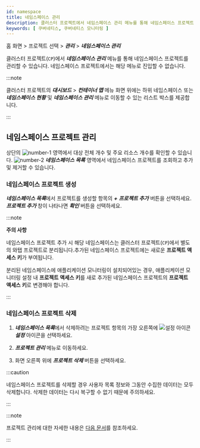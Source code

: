 ```yaml
---
id: namespace
title: 네임스페이스 관리
description: 클러스터 프로젝트에서 네임스페이스 관리 메뉴를 통해 네임스페이스 프로젝트를 관리할 수 있습니다.
keywords: [ 쿠버네티스, 쿠버네티스 모니터링 ]
---
```


홈 화면 > 프로젝트 선택 > ***관리*** > ***네임스페이스 관리***

클러스터 프로젝트(<code class='my'>CP</code>)에서 ***네임스페이스 관리*** 메뉴를 통해 네임스페이스 프로젝트를 관리할 수 있습니다. 네임스페이스 프로젝트에서는 해당 메뉴로 진입할 수 없습니다.
 
:::note

클러스터 프로젝트의 ***대시보드*** > ***컨테이너 맵*** 메뉴 화면 위에는 하위 네임스페이스 또는 ***네임스페이스 현황*** 및 ***네임스페이스 관리*** 메뉴로 이동할 수 있는 리스트 박스를 제공합니다. 

<ImgLang img='k8s-namespace-project-list-check.png' desc='네임스페이스 이동' />

:::

## 네임스페이스 프로젝트 관리

<ImgLang img='k8s-namespace-mng.png' desc='네임스페이스 관리' />

상단의 ![number-1](/img/number-01.png) 영역에서 대상 전체 개수 및 주요 리소스 개수를 확인할 수 있습니다. ![number-2](/img/number-02.png) ***네임스페이스 목록*** 영역에서 네임스페이스 프로젝트를 조회하고 추가 및 제거할 수 있습니다.

### 네임스페이스 프로젝트 생성

***네임스페이스 목록***에서 프로젝트를 생성할 항목의 ***+ 프로젝트 추가*** 버튼을 선택하세요. ***프로젝트 추가*** 창이 나타나면 ***확인*** 버튼을 선택하세요.

:::note 

**주의 사항**

네임스페이스 프로젝트 추가 시 해당 네임스페이스는 클러스터 프로젝트(<code class='my'>CP</code>)에서 별도의 와탭 프로젝트로 분리됩니다.추가된 네임스페이스 프로젝트에는 새로운 **프로젝트 액세스 키**가 부여됩니다. 

분리된 네임스페이스에 애플리케이션 모니터링이 설치되어있는 경우, 애플리케이션 모니터링 설정 내 **프로젝트 액세스 키**를 새로 추가된 네임스페이스 프로젝트의 **프로젝트 액세스 키**로 변경해야 합니다.

:::

### 네임스페이스 프로젝트 삭제

1. ***네임스페이스 목록***에서 삭제하려는 프로젝트 항목의 가장 오른쪽에 ![설정 아이콘](/img/ico-setting.svg) ***설정*** 아이콘을 선택하세요.

1. ***프로젝트 관리*** 메뉴로 이동하세요.

1. 화면 오른쪽 위에 ***프로젝트 삭제*** 버튼을 선택하세요.

:::caution

네임스페이스 프로젝트를 삭제할 경우 사용자 목록 정보와 그동안 수집한 데이터는 모두 삭제합니다. 삭제한 데이터는 다시 복구할 수 없기 때문에 주의하세요.

:::

:::note

프로젝트 관리에 대한 자세한 내용은 [다음 문서](../project/project-manage)를 참조하세요.

:::
